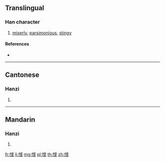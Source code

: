 {{character info/new}}
{{also|慳}}
==Translingual==

===Han character===
{{Han char|rn=61|rad=心|as=07|sn=10|four=|canj=PLEG|ids=⿰忄坚}}

# [[miserly]], [[parsimonious]], [[stingy]]

====References====
* {{Han ref|kx=0388.341|hdz=42303.120|uh=60AD|ud=24749}}

----

==Cantonese==

===Hanzi===
{{yue-hanzi|jyut=[[han1]]|y=han1|tra=慳}}

# {{defn|lang=yue|sort=心07}}

----

==Mandarin==

===Hanzi===
{{cmn-hanzi|tra=慳|pin=[[qiān]] ([[qian1]])|wg=ch'ien<sup>1</sup>}}

# {{defn|lang=cmn|sort=心07}}

[[fr:悭]]
[[li:悭]]
[[mg:悭]]
[[pl:悭]]
[[th:悭]]
[[zh:悭]]